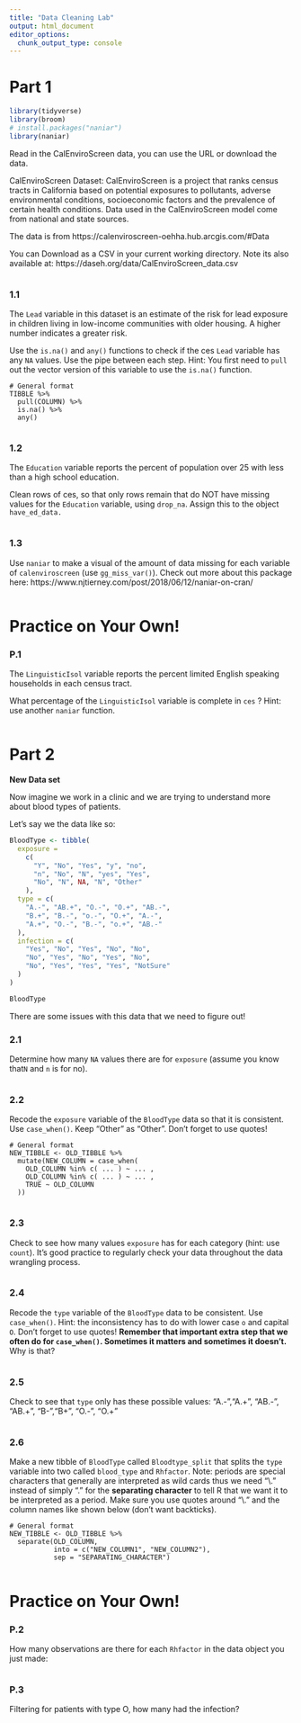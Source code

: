 ```yaml
---
title: "Data Cleaning Lab"
output: html_document
editor_options: 
  chunk_output_type: console
---
```


# Part 1



```r
library(tidyverse)
library(broom)
# install.packages("naniar")
library(naniar)
```

Read in the CalEnviroScreen data, you can use the URL or download the data.

CalEnviroScreen Dataset: CalEnviroScreen is a project that ranks census tracts in California based on potential exposures to pollutants, adverse environmental conditions, socioeconomic factors and the prevalence of certain health conditions. Data used in the CalEnviroScreen model come from national and state sources.

The data is from https://calenviroscreen-oehha.hub.arcgis.com/#Data

You can Download as a CSV in your current working directory.  Note its also available at: 	https://daseh.org/data/CalEnviroScreen_data.csv

```r

```

### 1.1

The `Lead` variable in this dataset is an estimate of the risk for lead exposure in children living in low-income communities with older housing. A higher number indicates a greater risk.

Use the `is.na()`  and `any()` functions to check if the ces `Lead` variable has any `NA` values. Use the pipe between each step. 
Hint: You first need to `pull` out the vector version of this variable to use the `is.na()` function.

```
# General format
TIBBLE %>%
  pull(COLUMN) %>%
  is.na() %>%
  any()
```

```r

```

### 1.2

The `Education` variable reports the percent of population over 25 with less than a high school education. 

Clean rows of ces, so that only rows remain that do NOT have missing values for the `Education` variable,  using `drop_na`. Assign this to the object `have_ed_data.`

```r

```

### 1.3

Use `naniar` to make a visual of the amount of data missing for each variable of `calenviroscreen` (use `gg_miss_var()`). Check out more about this package here: https://www.njtierney.com/post/2018/06/12/naniar-on-cran/

```r

```


# Practice on Your Own!

### P.1

The `LinguisticIsol` variable reports the percent limited English speaking households in each census tract.

What percentage of the `LinguisticIsol` variable is complete in `ces` ? Hint: use another `naniar` function.
 
```r

```


# Part 2

**New Data set**

Now imagine we work in a clinic and we are trying to understand more about blood types of patients. 

Let's say we the data like so:

```r
BloodType <- tibble(
  exposure =
    c(
      "Y", "No", "Yes", "y", "no",
      "n", "No", "N", "yes", "Yes",
      "No", "N", NA, "N", "Other"
    ),
  type = c(
    "A.-", "AB.+", "O.-", "O.+", "AB.-",
    "B.+", "B.-", "o.-", "O.+", "A.-",
    "A.+", "O.-", "B.-", "o.+", "AB.-"
  ),
  infection = c(
    "Yes", "No", "Yes", "No", "No",
    "No", "Yes", "No", "Yes", "No",
    "No", "Yes", "Yes", "Yes", "NotSure"
  )
)

BloodType
```

There are some issues with this data that we need to figure out!

### 2.1

Determine how many `NA` values there are for `exposure` (assume you know that`N` and `n` is for no).

```r

```

### 2.2

Recode the `exposure` variable of the `BloodType` data so that it is consistent. Use `case_when()`. Keep "Other" as "Other". Don't forget to use quotes!

```
# General format
NEW_TIBBLE <- OLD_TIBBLE %>%
  mutate(NEW_COLUMN = case_when(
    OLD_COLUMN %in% c( ... ) ~ ... ,
    OLD_COLUMN %in% c( ... ) ~ ... ,
    TRUE ~ OLD_COLUMN
  ))
```

```r

```

### 2.3

Check to see how many values `exposure` has for each category (hint: use `count`). It's good practice to regularly check your data throughout the data wrangling process.

```r

```

### 2.4

Recode the `type` variable of the `BloodType` data to be consistent. Use `case_when()`. Hint: the inconsistency has to do with lower case `o` and capital `O`. Don't forget to use quotes! **Remember that important extra step that we often do for `case_when()`. Sometimes it matters and sometimes it doesn't.** Why is that?

```r

```

### 2.5

Check to see that `type` only has these possible values:
 "A.-","A.+", "AB.-", "AB.+", "B-","B+", "O.-", "O.+"

```r

```

### 2.6

Make a new tibble of `BloodType` called `Bloodtype_split` that splits the `type` variable into two called `blood_type` and  `Rhfactor`. Note: periods are special characters that generally are interpreted as wild cards thus we need "\\." instead of simply "." for the **separating character** to tell R that we want it to be interpreted as a period. Make sure you use quotes around "\\." and the column names like shown below (don't want backticks).

```
# General format
NEW_TIBBLE <- OLD_TIBBLE %>%
  separate(OLD_COLUMN,
           into = c("NEW_COLUMN1", "NEW_COLUMN2"),
           sep = "SEPARATING_CHARACTER")
```

```r

```


# Practice on Your Own!

### P.2

How many observations are there for each `Rhfactor` in the data object you just made:

```r

```

### P.3

Filtering for patients with type O, how many had the infection?

```r

```
